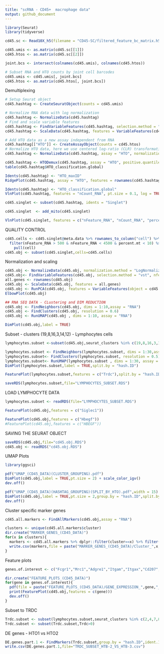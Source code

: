 ```yaml
---
title: "scRNA - CD45+  macrophage data"
output: github_document
---
```


```r
library(Seurat)
library(tidyverse)
```

```r
cd45.sc <- Read10X_h5(filename = "CD45-SC/filtered_feature_bc_matrix.h5")
```

```r
cd45.umis <- as.matrix(cd45.sc[[1]])
cd45.htos <- as.matrix(cd45.sc[[2]])
```

```r
joint.bcs <- intersect(colnames(cd45.umis), colnames(cd45.htos))

# Subset RNA and HTO counts by joint cell barcodes
cd45.umis <- cd45.umis[, joint.bcs]
cd45.htos <- as.matrix(cd45.htos[, joint.bcs])
```

Demultiplexing
```r
# Setup Seurat object
cd45.hashtag <- CreateSeuratObject(counts = cd45.umis)

# Normalize RNA data with log normalization
cd45.hashtag <- NormalizeData(cd45.hashtag)
# Find and scale variable features
cd45.hashtag <- FindVariableFeatures(cd45.hashtag, selection.method = "mean.var.plot")
cd45.hashtag <- ScaleData(cd45.hashtag, features = VariableFeatures(cd45.hashtag))

# Add HTO data as a new assay independent from RNA
cd45.hashtag[["HTO"]] <- CreateAssayObject(counts = cd45.htos)
# Normalize HTO data, here we use centered log-ratio (CLR) transformation
cd45.hashtag <- NormalizeData(cd45.hashtag, assay = "HTO", normalization.method = "CLR")
```

```r
cd45.hashtag <- HTODemux(cd45.hashtag, assay = "HTO", positive.quantile = 0.99)
table(cd45.hashtag$HTO_classification.global)
```

```r
Idents(cd45.hashtag) <- "HTO_maxID"
RidgePlot(cd45.hashtag, assay = "HTO", features = rownames(cd45.hashtag[["HTO"]])[1:3], ncol = 3)
```

```r
Idents(cd45.hashtag) <- "HTO_classification.global"
VlnPlot(cd45.hashtag, features = "nCount_RNA", pt.size = 0.1, log = TRUE)
```

```r
cd45.singlet <- subset(cd45.hashtag, idents = "Singlet")
```

```r
cd45.singlet  <- add_mito(cd45.singlet)
```

```r
VlnPlot(cd45.singlet, features = c("nFeature_RNA", "nCount_RNA", "percent.mt"))
```

 QUALITY CONTROL

```r
cd45.cells <- cd45.singlet@meta.data %>% rownames_to_column("cell") %>%
  filter(nFeature_RNA > 500 & nFeature_RNA < 4500 & percent.mt < 10) %>%
    pull(cell)
cd45.obj <- subset(cd45.singlet,cells=cd45.cells)
```

Normalization and scaling

```r
cd45.obj <- NormalizeData(cd45.obj, normalization.method = "LogNormalize")
cd45.obj<- FindVariableFeatures(cd45.obj, selection.method = "vst", nfeatures = 2000)
all.genes <- rownames(cd45.obj)
cd45.obj <- ScaleData(cd45.obj, features = all.genes)
cd45.obj <- RunPCA(cd45.obj, features = VariableFeatures(object = cd45.obj))
ElbowPlot(cd45.obj)
```

```r
## RNA SEQ DATA - CLustering and DIM REDUCTION
cd45.obj <- FindNeighbors(cd45.obj, dims = 1:10,assay = "RNA")
cd45.obj <- FindClusters(cd45.obj, resolution = 0.6)
cd45.obj <- RunUMAP(cd45.obj , dims = 1:10, assay = "RNA")
```

```r
DimPlot(cd45.obj,label = TRUE)
```

Subset - clusters (19,8,16,3,14,12) - Lymphocytes cells

```r
lymphocytes.subset <-subset(cd45.obj,seurat_clusters %in% c(19,8,16,3,14,12))
```

```r
lymphocytes.subset <- FindNeighbors(lymphocytes.subset, dims = 1:30,assay = "RNA")
lymphocytes.subset<- FindClusters(lymphocytes.subset, resolution = 0.5)
lymphocytes.subset<- RunUMAP(lymphocytes.subset , dims = 1:30, assay = "RNA")
DimPlot(lymphocytes.subset,label = TRUE,split.by = "hash.ID")
```

```r
FeaturePlot(lymphocytes.subset,features = c("Trdc"),split.by = "hash.ID")
```

```r
saveRDS(lymphocytes.subset,file="LYMPHOCYTES_SUBSET.RDS")
```

LOAD LYMPHOCYTE DATA

```r
lymphocytes.subset <- readRDS(file="LYMPHOCYTES_SUBSET.RDS")
```

```r
FeaturePlot(cd45.obj,features = c("Siglec1"))
```

```r
FeaturePlot(cd45.obj,features = c("Hbegf"))
#FeaturePlot(cd45.obj,features = c("HBEGF"))
```

SAVING THE SEURAT OBJECT

```r
saveRDS(cd45.obj,file="cd45.obj.RDS")
cd45.obj <- readRDS("cd45.obj.RDS")
```

UMAP Plots

```r
library(ggsci)

pdf("UMAP_(CD45_DATA)(CLUSTER_GROUPING).pdf")
DimPlot(cd45.obj,label = TRUE,pt.size = 2) + scale_color_igv()
dev.off()

```

```r
pdf("UMAP_(CD45_DATA)(HASHTAG_GROUPING)(SPLIT_BY_HTO).pdf",width = 15)
DimPlot(cd45.obj,label = TRUE,pt.size = 2,group.by = "hash.ID",split.by = "hash.ID") + scale_color_igv()
dev.off()

```

Cluster specific marker genes

```r
cd45.all.markers <- FindAllMarkers(cd45.obj,assay = "RNA")
```

```r
clusters <- unique(cd45.all.markers$cluster)
dir.create("MARKER_GENES_(CD45_DATA)")
for(x in clusters){
  markers <- cd45.all.markers %>% dplyr::filter(cluster==x) %>% filter(p_val_adj<0.1)
  write.csv(markers,file = paste("MARKER_GENES_(CD45_DATA)/Cluster_",x,"_Markers.csv"))
}
```

Feature plots

```r
genes.of.interest <- c("Fcgr1","Mrc1","Adgre1","Itgam","Itgax","Cd207","Cx3cr1","Ccr2","Cd3d","Cd4","Cd8a","Cd3e","Itgae","Dpp4","Xcr1","Irf4","Irf8","Cd74","Foxp3","Rorc","Tbx21","Gata3","Kit","Cd19","Ly6c1","Ly6g","Siglecf","Fcer1a","Ncr1","Ccr6","Csf1r","Il17a","Il17f","Il22")

dir.create("FEATURE_PLOTS_(CD45_DATA)")
for(gene in genes.of.interest){
  pdf(file = paste("FEATURE_PLOTS_(CD45_DATA)/GENE_EXPRESSION_",gene,"_.pdf"),width = 10,height=10 )
  print(FeaturePlot(cd45.obj,features = c(gene)))
  dev.off()
}
```

Subset to TRDC

```r
Trdc.subset <- subset(lymphocytes.subset,seurat_clusters %in% c(2,4,7,8,9))
Trdc.subset <- subset(Trdc.subset,Trdc>0)
```

DE genes - HTO1 vs HTO2

```r
DE.genes.part.1 <- FindMarkers(Trdc.subset,group.by = "hash.ID",ident.1 ="HTB-2",ident.2 = "HTB-3" ) %>% filter(p_val_adj<=0.1)
write.csv(DE.genes.part.1,file="TRDC_SUBSET_HTB-2_VS_HTB-3.csv")
```
